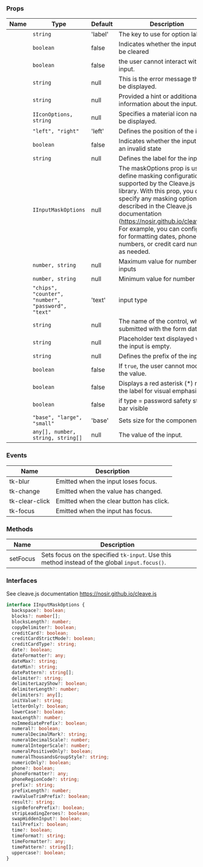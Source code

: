 
### Props

| Name | Type | Default | Description |
| ---- | ---- | ------- | ----------- |
| <TkBadge label="chipLabelKey" variant="primary" size="large" type="filledlight"/> | <code>string</code> | 'label' | The key to use for option labels |
| <TkBadge label="clearable" variant="primary" size="large" type="filledlight"/> | <code>boolean</code> | false | Indicates whether the input can be cleared |
| <TkBadge label="disabled" variant="primary" size="large" type="filledlight"/> | <code>boolean</code> | false | the user cannot interact with the input. |
| <TkBadge label="error" variant="primary" size="large" type="filledlight"/> | <code>string</code> | null | This is the error message that will be displayed. |
| <TkBadge label="hint" variant="primary" size="large" type="filledlight"/> | <code>string</code> | null | Provided a hint or additional information about the input. |
| <TkBadge label="icon" variant="primary" size="large" type="filledlight"/> | <code>IIconOptions, string</code> | null | Specifies a material icon name to be displayed. |
| <TkBadge label="iconPosition" variant="primary" size="large" type="filledlight"/> | <code>"left", "right"</code> | 'left' | Defines the position of the icon. |
| <TkBadge label="invalid" variant="primary" size="large" type="filledlight"/> | <code>boolean</code> | false | Indicates whether the input is in an invalid state |
| <TkBadge label="label" variant="primary" size="large" type="filledlight"/> | <code>string</code> | null | Defines the label for the input. |
| <TkBadge label="maskOptions" variant="primary" size="large" type="filledlight"/> | <code>IInputMaskOptions</code> | null | The maskOptions prop is used to define masking configurations supported by the Cleave.js library. With this prop, you can specify any masking options described in the Cleave.js documentation (https://nosir.github.io/cleave.js/). For example, you can configure it for formatting dates, phone numbers, or credit card numbers as needed. |
| <TkBadge label="max" variant="primary" size="large" type="filledlight"/> | <code>number, string</code> | null | Maximum value for number inputs |
| <TkBadge label="min" variant="primary" size="large" type="filledlight"/> | <code>number, string</code> | null | Minimum value for number inputs |
| <TkBadge label="mode" variant="primary" size="large" type="filledlight"/> | <code>"chips", "counter", "number", "password", "text"</code> | 'text' | input type |
| <TkBadge label="name" variant="primary" size="large" type="filledlight"/> | <code>string</code> | null | The name of the control, which is submitted with the form data. |
| <TkBadge label="placeholder" variant="primary" size="large" type="filledlight"/> | <code>string</code> | null | Placeholder text displayed when the input is empty. |
| <TkBadge label="pre" variant="primary" size="large" type="filledlight"/> | <code>string</code> | null | Defines the prefix of the input; |
| <TkBadge label="readonly" variant="primary" size="large" type="filledlight"/> | <code>boolean</code> | false | If `true`, the user cannot modify the value. |
| <TkBadge label="showAsterisk" variant="primary" size="large" type="filledlight"/> | <code>boolean</code> | false | Displays a red asterisk (*) next to the label for visual emphasis. |
| <TkBadge label="showSafetyStatus" variant="primary" size="large" type="filledlight"/> | <code>boolean</code> | false | if type = password safety status bar visible |
| <TkBadge label="size" variant="primary" size="large" type="filledlight"/> | <code>"base", "large", "small"</code> | 'base' | Sets size for the component. |
| <TkBadge label="value" variant="primary" size="large" type="filledlight"/> | <code>any[], number, string, string[]</code> | null | The value of the input. |

### Events

| Name | Description |
| ---- | ----------- |
| tk-blur | Emitted when the input loses focus. |
| tk-change | Emitted when the value has changed. |
| tk-clear-click | Emitted when the clear button has click. |
| tk-focus | Emitted when the input has focus. |

### Methods

| Name | Description |
| ---- | ----------- |
| setFocus | Sets focus on the specified `tk-input`. Use this method instead of the global  `input.focus()`. |

### Interfaces

See cleave.js documentation https://nosir.github.io/cleave.js

```typescript
interface IInputMaskOptions {
  backspace?: boolean;
  blocks?: number[];
  blocksLength?: number;
  copyDelimiter?: boolean;
  creditCard?: boolean;
  creditCardStrictMode?: boolean;
  creditCardType?: string;
  date?: boolean;
  dateFormatter?: any;
  dateMax?: string;
  dateMin?: string;
  datePattern?: string[];
  delimiter?: string;
  delimiterLazyShow?: boolean;
  delimiterLength?: number;
  delimiters?: any[];
  initValue?: string;
  letterOnly?: boolean;
  lowerCase?: boolean;
  maxLength?: number;
  noImmediatePrefix?: boolean;
  numeral?: boolean;
  numeralDecimalMark?: string;
  numeralDecimalScale?: number;
  numeralIntegerScale?: number;
  numeralPositiveOnly?: boolean;
  numeralThousandsGroupStyle?: string;
  numericOnly?: boolean;
  phone?: boolean;
  phoneFormatter?: any;
  phoneRegionCode?: string;
  prefix?: string;
  prefixLength?: number;
  rawValueTrimPrefix?: boolean;
  result?: string;
  signBeforePrefix?: boolean;
  stripLeadingZeroes?: boolean;
  swapHiddenInput?: boolean;
  tailPrefix?: boolean;
  time?: boolean;
  timeFormat?: string;
  timeFormatter?: any;
  timePattern?: string[];
  uppercase?: boolean;
}
```

